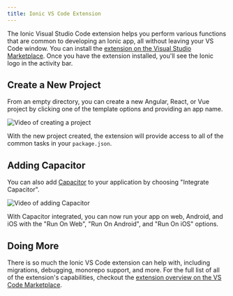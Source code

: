 ```yaml
---
title: Ionic VS Code Extension
---
```


<head>
  <title>Using the Ionic Visual Studio Code Extension</title>
  <meta
    name="description"
    content="The Ionic Visual Studio Code extension helps you perform various functions that are common to developing an Ionic app"
  />
</head>

The Ionic Visual Studio Code extension helps you perform various functions that are common to developing an Ionic app, all without leaving your VS Code window. You can install the [extension on the Visual Studio Marketplace](https://marketplace.visualstudio.com/items?itemName=ionic.ionic). Once you have the extension installed, you'll see the Ionic logo in the activity bar.

## Create a New Project

From an empty directory, you can create a new Angular, React, or Vue project by clicking one of the template options and providing an app name.

<img
  src="https://user-images.githubusercontent.com/84595830/159510276-6766a5b8-132d-4284-a3fa-cd6374d64891.gif"
  alt="Video of creating a project"
/>

With the new project created, the extension will provide access to all of the common tasks in your `package.json`.

## Adding Capacitor

You can also add [Capacitor](https://capacitorjs.com/) to your application by choosing "Integrate Capacitor".

<img
  src="https://user-images.githubusercontent.com/84595830/159510570-b5a151bb-2e17-42c8-8cab-bffbaa849576.gif"
  alt="Video of adding Capacitor"
/>

With Capacitor integrated, you can now run your app on web, Android, and iOS with the "Run On Web", "Run On Android", and "Run On iOS" options.

## Doing More

There is so much the Ionic VS Code extension can help with, including migrations, debugging, monorepo support, and more. For the full list of all of the extension's capabilities, checkout the [extension overview on the VS Code Marketplace](https://marketplace.visualstudio.com/items?itemName=ionic.ionic).
